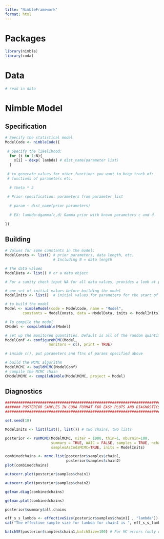 ```yaml
---
title: "NimbleFramework"
format: html
---
```


# Packages

```r
library(nimble)
library(coda)
```

# Data

```r
# read in data
```


# Nimble Model

## Specification

```r
# Specify the statistical model
ModelCode <- nimbleCode({
  
 # Specify the likelihood:
  for (i in 1:N){
    x[i] ~ dexp( lambda) # dist_name(parameter list)
  }
  
 # to generate values for other functions you want to keep track of: 
 # functions of parameters etc.
  
  # theta * 2
  
 # Prior specification: parameters from parameter list
  
  # param ~ dist_name(prior parameters)
  
  # EX: lambda~dgamma(c,d) Gamma prior with known parameters c and d
  
})
```

## Building

```r
# Values for some constants in the model: 
ModelConsts <- list() # prior parameters, data length, etc. 
                      # Including N = data length

# The data values
ModelData <- list() # or a data object

# For a sanity check input NA for all data values, provides a look at parameters

# one set of initial values before building the model                 
ModelInits <- list()  # initial values for parameters for the start of the chain

# to build the model
Model <- nimbleModel(code = ModelCode, name = "Model", 
        constants = ModelConsts, data = ModelData, inits <- ModelInits)

# To compile the model
CModel <- compileNimble(Model)

# set up the monitored quantities. Default is all of the random quantities
ModelConf <- configureMCMC(Model, 
                    monitors = c(), print = TRUE) 
    
# inside c(), put parameters and ftns of params specified above

# build the MCMC algorithm
ModelMCMC <- buildMCMC(ModelConf)
# compile the MCMC chain 
CModelMCMC <- compileNimble(ModelMCMC, project = Model)
```

## Diagnostics

```r

################################################################################
####### POSTERIOR SAMPLES IN CODA FORMAT FOR EASY PLOTS AND DIAGNOSTICS ########
################################################################################

set.seed(10)

ModelInits <- list(list(), list()) # two chains, two lists

posterior <- runMCMC(ModelMCMC, niter = 1000, thin=1, nburnin=100, 
                     summary = TRUE, WAIC = FALSE, samples = TRUE, nchains=2, 
                     samplesAsCodaMCMC=TRUE, inits = ModelInits) 

combinedchains <- mcmc.list(posterior$samples$chain1, 
                            posterior$samples$chain2)
plot(combinedchains)

autocorr.plot(posterior$samples$chain1)

autocorr.plot(posterior$samples$chain2)
```

```r
gelman.diag(combinedchains)
```

```r
gelman.plot(combinedchains)
```

```r
posterior$summary$all.chains
```

```r
eff_s_s_lambda <- effectiveSize(posterior$samples$chain1[ , "lambda"])
cat("The effective sample size for lambda for chain1 is ", eff_s_s_lambda)
```

```r
batchSE(posterior$samples$chain1,batchSize=100) # For MC errors (only one chain is used.)
```

